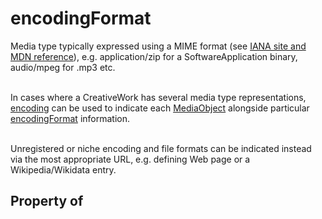   

# encodingFormat

Media type typically expressed using a MIME format (see <a href="http://www.iana.org/assignments/media-types/media-types.xhtml">IANA site</Link> and <a href="https://developer.mozilla.org/en-US/docs/Web/HTTP/Basics_of_HTTP/MIME_types">MDN reference</a>), e.g. application/zip for a SoftwareApplication binary, audio/mpeg for .mp3 etc.<br/><br/>

In cases where a <Link href="/CreativeWork">CreativeWork</a> has several media type representations, <a class="localLink" href="/encoding">encoding</a> can be used to indicate each <a class="localLink" href="/MediaObject">MediaObject</a> alongside particular <a class="localLink" href="/encodingFormat">encodingFormat</a> information.<br/><br/>

Unregistered or niche encoding and file formats can be indicated instead via the most appropriate URL, e.g. defining Web page or a Wikipedia/Wikidata entry.

## Property of



